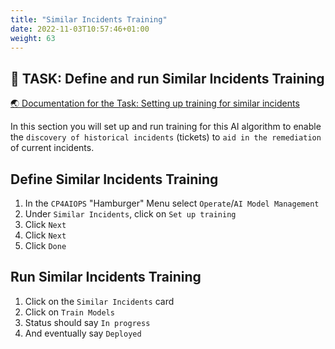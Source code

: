 ```yaml
---
title: "Similar Incidents Training"
date: 2022-11-03T10:57:46+01:00
weight: 63
---
```




## 🚀 TASK: Define and run Similar Incidents Training

<a href="https://www.ibm.com/docs/en/cloud-paks/cloud-pak-watson-aiops/3.7.0?topic=algorithms-similar-incidents" target="_blank" >🌏 Documentation for the Task: Setting up training for similar incidents</a>


In this section you will set up and run training for this AI algorithm to enable the `discovery of historical incidents` (tickets) to `aid in the remediation` of current incidents. 


<Accordion>
<AccordionItem title="💡 Need Help?">




## Define Similar Incidents Training


1. In the `CP4AIOPS` "Hamburger" Menu select `Operate`/`AI Model Management`
1. Under `Similar Incidents`, click on `Set up training`
1. Click `Next`
1. Click `Next`
1. Click `Done`



## Run Similar Incidents Training
1. Click on the `Similar Incidents` card
1. Click on `Train Models`
1. Status should say `In progress`
1. And eventually say `Deployed`


</AccordionItem>
</Accordion>
